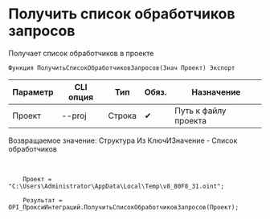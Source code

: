 ﻿---
sidebar_position: 2
---


# Получить список обработчиков запросов
 Получает список обработчиков в проекте



`Функция ПолучитьСписокОбработчиковЗапросов(Знач Проект) Экспорт`

  | Параметр | CLI опция | Тип | Обяз. | Назначение |
  |-|-|-|-|-|
  | Проект | --proj | Строка | &#x2714; | Путь к файлу проекта |

  
  Возвращаемое значение:   Структура Из КлючИЗначение - Список обработчиков

<br/>




```bsl title="Пример использования для 1С:Предприятие/OneScript"
    Проект = "C:\Users\Administrator\AppData\Local\Temp\v8_80F8_31.oint";

    Результат = OPI_ПроксиИнтеграций.ПолучитьСписокОбработчиковЗапросов(Проект);
```
    




